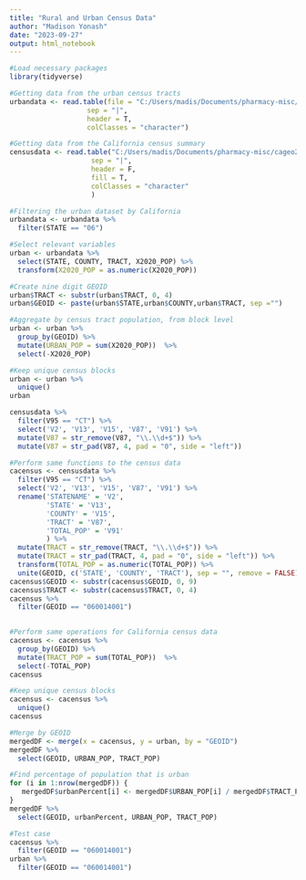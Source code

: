 ```yaml
---
title: "Rural and Urban Census Data"
author: "Madison Yonash"
date: "2023-09-27"
output: html_notebook
---
```


```r
#Load necessary packages
library(tidyverse)
```

```r
#Getting data from the urban census tracts
urbandata <- read.table(file = "C:/Users/madis/Documents/pharmacy-misc/Urban Census Data.txt", 
                   sep = "|",
                   header = T,
                   colClasses = "character")
```

```r
#Getting data from the California census summary 
censusdata <- read.table("C:/Users/madis/Documents/pharmacy-misc/cageo2020.pl",
                    sep = "|",
                    header = F,
                    fill = T,
                    colClasses = "character"
                    )
```

```r
#Filtering the urban dataset by California
urbandata <- urbandata %>% 
  filter(STATE == "06")
```

```r
#Select relevant variables
urban <- urbandata %>% 
  select(STATE, COUNTY, TRACT, X2020_POP) %>% 
  transform(X2020_POP = as.numeric(X2020_POP))
```

```r
#Create nine digit GEOID
urban$TRACT <- substr(urban$TRACT, 0, 4)
urban$GEOID <- paste(urban$STATE,urban$COUNTY,urban$TRACT, sep ="")

#Aggregate by census tract population, from block level
urban <- urban %>% 
  group_by(GEOID) %>% 
  mutate(URBAN_POP = sum(X2020_POP))  %>% 
  select(-X2020_POP) 
```

```r
#Keep unique census blocks
urban <- urban %>% 
  unique()
urban
```

```r
censusdata %>% 
  filter(V95 == "CT") %>% 
  select('V2', 'V13', 'V15', 'V87', 'V91') %>% 
  mutate(V87 = str_remove(V87, "\\.\\d+$")) %>% 
  mutate(V87 = str_pad(V87, 4, pad = "0", side = "left"))

```

```r
#Perform same functions to the census data
cacensus <- censusdata %>%  
  filter(V95 == "CT") %>% 
  select('V2', 'V13', 'V15', 'V87', 'V91') %>% 
  rename('STATENAME' = 'V2',
         'STATE' = 'V13',
         'COUNTY' = 'V15',
         'TRACT' = 'V87',
         'TOTAL_POP' = 'V91'
         ) %>% 
  mutate(TRACT = str_remove(TRACT, "\\.\\d+$")) %>% 
  mutate(TRACT = str_pad(TRACT, 4, pad = "0", side = "left")) %>% 
  transform(TOTAL_POP = as.numeric(TOTAL_POP)) %>% 
  unite(GEOID, c('STATE', 'COUNTY', 'TRACT'), sep = "", remove = FALSE)
cacensus$GEOID <- substr(cacensus$GEOID, 0, 9)
cacensus$TRACT <- substr(cacensus$TRACT, 0, 4)
cacensus %>% 
  filter(GEOID == "060014001")
  
```

```r
#Perform same operations for California census data
cacensus <- cacensus %>% 
  group_by(GEOID) %>% 
  mutate(TRACT_POP = sum(TOTAL_POP))  %>% 
  select(-TOTAL_POP) 
cacensus
```

```r
#Keep unique census blocks
cacensus <- cacensus %>% 
  unique()
cacensus
```



```r
#Merge by GEOID
mergedDF <- merge(x = cacensus, y = urban, by = "GEOID")
mergedDF %>% 
  select(GEOID, URBAN_POP, TRACT_POP)
```

```r
#Find percentage of population that is urban
for (i in 1:nrow(mergedDF)) {
   mergedDF$urbanPercent[i] <- mergedDF$URBAN_POP[i] / mergedDF$TRACT_POP[i]
}
mergedDF %>% 
  select(GEOID, urbanPercent, URBAN_POP, TRACT_POP)
```

```r
#Test case
cacensus %>% 
  filter(GEOID == "060014001")
urban %>% 
  filter(GEOID == "060014001")
```

